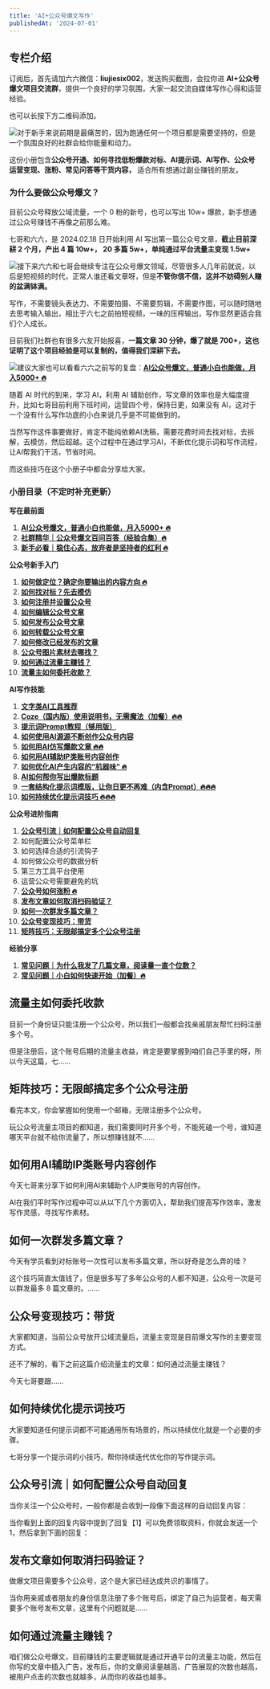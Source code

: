 ```yaml
---
title: 'AI+公众号爆文写作'
publishedAt: '2024-07-01'
---
```


## 专栏介绍

订阅后，首先请加六六微信：**liujiesix002**，发送购买截图，会拉你进 **AI+公众号爆文项目交流群**，提供一个良好的学习氛围，大家一起交流自媒体写作心得和运营经验。

也可以长按下方二维码添加。

![](https://static.xiaobot.net/file/2024-05-07/483549/7fdb07fded55f520e10afadade91db36.png)对于新手来说前期是最痛苦的，因为跑通任何一个项目都是需要坚持的，但是一个氛围良好的社群会给你能量和动力。

这份小册包含**公众号开通、如何寻找低粉爆款对标、AI提示词、AI写作、公众号运营变现、涨粉、常见问答等干货内容，** 适合所有想通过副业赚钱的朋友。

### **为什么要做公众号爆文？**

目前公众号释放公域流量，一个 0 粉的新号，也可以写出 10w+ 爆款，新手想通过公众号赚钱不再像之前那么难。

七哥和六六，是 2024.02.18 日开始利用 AI 写出第一篇公众号文章，**截止目前深耕 2 个月，产出 4 篇 10w+， 20 多篇 5w+，单纯通过平台流量主变现 1.5w+**

![](https://static.xiaobot.net/file/2024-05-07/483549/7297d3b9689d4932525a2f82bbbaac3c.png)接下来六六和七哥会继续专注在公众号爆文领域，尽管很多人几年前就说，以后是短视频的时代，正常人谁还看文章呀，但是**不管你信不信，这并不妨碍别人赚的盆满钵满。**

写作，不需要镜头表达力、不需要拍摄、不需要剪辑，不需要作图，可以随时随地去思考输入输出，相比于六七之前拍短视频，一味的压榨输出，写作显然更适合我们个人成长。

目前我们社群也有很多六友开始报喜，**一篇文章 30 分钟，爆了就是 700+，这也证明了这个项目经验是可以复制的，值得我们深耕下去。**

![](https://static.xiaobot.net/file/2024-05-07/483549/0976b3b14e1ffcf56dffb86d7ab849aa.png)建议大家也可以看看六六之前写的复盘：[**AI公众号爆文，普通小白也能做，月入5000+ 🔥**](https://xiaobot.net/post/053c9e7f-b0d5-4319-a92a-a0603a827157)

随着 AI 时代的到来，学习 AI，利用 AI 辅助创作，写文章的效率也是大幅度提升，比如七哥目前利用下班时间，运营四个号，保持日更，如果没有 AI，这对于一个没有什么写作功底的小白来说几乎是不可能做到的。

当然写作这件事要做好，肯定不能纯依赖AI洗稿，需要花费时间去找对标，去拆解，去模仿，然后超越。这个过程中在通过学习AI，不断优化提示词和写作流程，让AI帮我们干活，节省时间。

而这些技巧在这个小册子中都会分享给大家。

### **小册目录（不定时补充更新）**
**写在最前面**

1. [**AI公众号爆文，普通小白也能做，月入5000+ 🔥**](https://xiaobot.net/post/053c9e7f-b0d5-4319-a92a-a0603a827157)
2. [**社群精华｜公众号爆文百问百答（经验合集）🔥**](https://xiaobot.net/post/b074a17f-53b5-4c03-a7a9-79a338abcb18)
3. [**新手必看｜稳住心态，放弃者是坚持者的红利 🔥**](https://xiaobot.net/post/1b5e9172-3d24-4586-a722-d15661db29b8)

**公众号新手入门**

1. [**如何做定位？确定你要输出的内容方向 🔥**](https://xiaobot.net/post/d54bf9bd-38cb-4f7c-8815-cf6bd88257c5)
2. [**如何找对标？先去模仿**](https://xiaobot.net/post/ea7d5e73-37a0-4340-a44a-d88e7cc51bd4?refer=c237f02e-82b3-453e-af4c-79683a71bb26)
3. [**如何注册并设置公众号**](https://xiaobot.net/post/41d0f963-b218-4b95-bab6-61be3de905b2)
4. [**如何编辑公众号文章**](https://xiaobot.net/post/9537cce2-9a5e-4468-b209-ddde7efb4ad9)
5. [**如何发布公众号文章**](https://xiaobot.net/post/a5337fec-7570-43e3-9336-432c991a9b77)
6. [**如何转载公众号文章**](https://xiaobot.net/post/08fdbf09-aa0b-4b82-8a09-43abfd5623fc)
7. [**如何修改已经发布的文章**](https://xiaobot.net/post/9c5947de-db24-4a87-b1ef-c2a200587665)
8. [**公众号图片素材去哪找？**](https://xiaobot.net/post/fe763fa9-0828-4989-9259-46dfab9075c1)
9. [**如何通过流量主赚钱？**](https://xiaobot.net/post/cb436862-6eaf-4d20-905d-542d229aebf4)
10. [**流量主如何委托收款？**](https://xiaobot.net/post/88edd1cf-088a-4c6b-b51c-d4ab0950fa13)

**AI写作技能**

1. [**文字类AI工具推荐**](https://xiaobot.net/post/04f1ff31-4dd4-4b3c-b921-110244797efc)
2. [**Coze（国内版）使用说明书，无需魔法（加餐）🔥🔥**](https://xiaobot.net/post/dc751c45-598c-4b18-8ff7-4f463eda2ec2)
3. [**提示词Prompt教程（够用版）**](https://xiaobot.net/post/c25f63e8-a26d-4223-b807-350efac699fc)
4. [**如何使用AI源源不断创作公众号内容**](https://xiaobot.net/post/c15c1821-5de7-494f-934a-917af0dac96c)
5. [**如何用AI仿写爆款文章 🔥🔥**](https://xiaobot.net/post/2f9ca8eb-e133-4315-966e-320f3f11fb83)
6. [**如何用AI辅助IP类账号内容创作**](https://xiaobot.net/post/65f409a9-0e9d-46d2-a82d-36eb8353cee0)
7. [**如何优化AI产生内容的“机器味” 🔥**](https://xiaobot.net/post/98d531ef-a74e-4d92-8735-b3549c27f4a1)
8. [**AI如何帮你写出爆款标题**](https://xiaobot.net/post/0254b7c7-f147-467b-9c06-3d6a46dc6014)
9. [**一套结构化提示词模版，让你日更不再难（内含Prompt）🔥🔥🔥**](https://xiaobot.net/post/2928d8c8-d824-4ae9-8858-4958ba5a083c)
10. [**如何持续优化提示词技巧 🔥🔥🔥**](https://xiaobot.net/post/8023bf18-00c7-4c5f-9841-71bb3f1eeee4)

**公众号进阶指南**

1. [**公众号引流｜如何配置公众号自动回复**](https://xiaobot.net/post/f17f8f95-c4ab-432f-9d63-681c5f5ea821)
2. 如何配置公众号菜单栏
3. 如何选择合适的引流钩子
4. 如何做公众号的数据分析
5. 第三方工具平台使用
6. 运营公众号需要避免的坑
7. [**公众号如何涨粉 🔥**](https://xiaobot.net/post/ce43b0b8-627e-4482-8574-6d75a25948c7)
8. [**发布文章如何取消扫码验证？**](https://xiaobot.net/post/d436e063-2f46-4437-8d84-5f314a0314bf)
9. [**如何一次群发多篇文章？**](https://xiaobot.net/post/13b21b5d-d429-4a62-900b-dd288c40d743)
10. [**公众号变现技巧：带货**](https://xiaobot.net/post/e299ce27-0967-4614-8998-81bc7fec29b0)
11. [**矩阵技巧：无限邮搞定多个公众号注册**](https://xiaobot.net/post/550b3306-c00a-492b-8405-b7163cae8246)

**经验分享**

1. [**常见问题｜为什么我发了几篇文章，阅读量一直个位数？**](https://xiaobot.net/post/62f567dd-0fde-41d4-b315-9e4df4d2602f)
2. [**常见问题｜小白如何快速开始（加餐）🔥**](https://xiaobot.net/post/ba280da2-2f15-4109-9881-d84eb8897303)


## 流量主如何委托收款
目前一个身份证只能注册一个公众号，所以我们一般都会找亲戚朋友帮忙扫码注册多个号。

但是注册后，这个账号后期的流量主收益，肯定是要掌握到咱们自己手里的呀，所以今天这篇，七......

## 矩阵技巧：无限邮搞定多个公众号注册
看完本文，你会掌握如何使用一个邮箱，无限注册多个公众号。

玩公众号流量主项目的都知道，我们需要同时开多个号，不能死磕一个号，谁知道哪天平台就不给你流量了，所以想赚钱就不......

## 如何用AI辅助IP类账号内容创作
今天七哥来分享下如何利用AI来辅助个人IP类账号的内容创作。

AI在我们平时写作过程中可以从以下几个方面切入，帮助我们提高写作效率，激发写作灵感，寻找写作素材。

## 如何一次群发多篇文章？
今天有学员看到对标账号一次性可以发布多篇文章，所以好奇是怎么弄的哇？

这个技巧简直太值钱了，但是很多写了多年公众号的人都不知道，公众号一次是可以群发最多 8 篇文章的。......

## 公众号变现技巧：带货
大家都知道，当前公众号放开公域流量后，流量主变现是目前爆文写作的主要变现方式。

还不了解的，看下之前这篇介绍流量主的文章：如何通过流量主赚钱？

今天七哥要跟......

## 如何持续优化提示词技巧
大家要知道任何提示词都不可能通用所有场景的，所以持续优化就是一个必要的步骤。

七哥分享一个提示词的小技巧，帮你持续迭代优化你的写作提示词。

## 公众号引流｜如何配置公众号自动回复
当你关注一个公众号时，一般你都是会收到一段像下面这样的自动回复内容：

当你看到上面的回复内容中提到了回复【1】可以免费领取资料，你就会发送一个1，然后拿到下面的回复：

## 发布文章如何取消扫码验证？
做爆文项目需要多个公众号，这个是大家已经达成共识的事情了。

当你用亲戚或者朋友的身份信息注册了多个账号后，绑定了自己为运营者，每天需要多个账号发布文章，这里有个问题就是......

## 如何通过流量主赚钱？
咱们做公众号爆文，目前赚钱的主要逻辑就是通过开通平台的流量主功能，然后在你写的文章中插入广告，发布后，你的文章阅读量越高、广告展现的次数也越高，被用户点击的次数也就越多，从而你的收益也越多。

